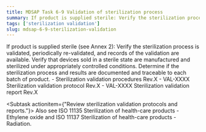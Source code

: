 ```yaml
---
title: MDSAP Task 6-9 Validation of sterilization process
summary: If product is supplied sterile: Verify the sterilization process is validated, periodically re-validated, and records of the validation are available. 
tags: ['sterilization validation']
slug: mdsap-6-9-sterilization-validation
---
```


<RegLang>
If product is supplied sterile (see Annex 2):
Verify the sterilization process is validated, periodically re-validated, and records of the validation are available.
Verify that devices sold in a sterile state are manufactured and sterilized under appropriately controlled conditions.
Determine if the sterilization process and results are documented and traceable to each batch of product.
</RegLang>
<QdocList docs={['sterilization validation procedures', 'sterilization validation protocol', 'sterilization validation report']}/>

<ReportLang>
- Sterilization validation procedures Rev.X
- VAL-XXXX Sterilization validation protocol Rev.X
- VAL-XXXX Sterilization validation report Rev.X
</ReportLang>

<Subtask actionitem={"Review sterilization validation protocols and reports."}>
Also see ISO 11135 Sterilization of health-care products - Ethylene oxide and ISO 11137 Sterilization of health-care products - Radiation.
</Subtask>



